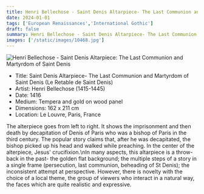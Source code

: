 ```yaml
---
title: Henri Bellechose - Saint Denis Altarpiece- The Last Communion and Martyrdom of Saint Denis
date: 2024-01-01
tags: ['European Renaissances','International Gothic']
draft: false
summary: Henri Bellechose - Saint Denis Altarpiece- The Last Communion and Martyrdom of Saint Denis (Le Retable de Saint Denis)
images: ['/static/images/10468.jpg']
---
```


![Henri Bellechose - Saint Denis Altarpiece: The Last Communion and Martyrdom of Saint Denis](/static/images/10468.jpg)

* Title: Saint Denis Altarpiece- The Last Communion and Martyrdom of Saint Denis (Le Retable de Saint Denis)
* Artist: Henri Bellechose (1415-1445)
* Date: 1416
* Medium: Tempera and gold on wood panel
* Dimensions: 162 x 211 cm
* Location: Le Louvre, Paris, France

The alterpiece goes from left to right. It shows the imprisonment and then death by decapitation of Denis of Paris who was a bishop of Paris in the third century. The popular story claims that, after he was decapitated, the bishop picked up his head and walked while preaching. In the center of the alterpiece, Jesus' crucifixion.\nIn many aspects, this altarpiece is a throw-back in the past- the golden flat background; the multiple steps of a story in a single frame (persecution, last communion, beheading of St Denis); the inconsistent attempt at perspective. However, there is novelty with the choice of a local theme, the group of viewers who interact in a natural way, the faces which are quite realistic and expressive.
